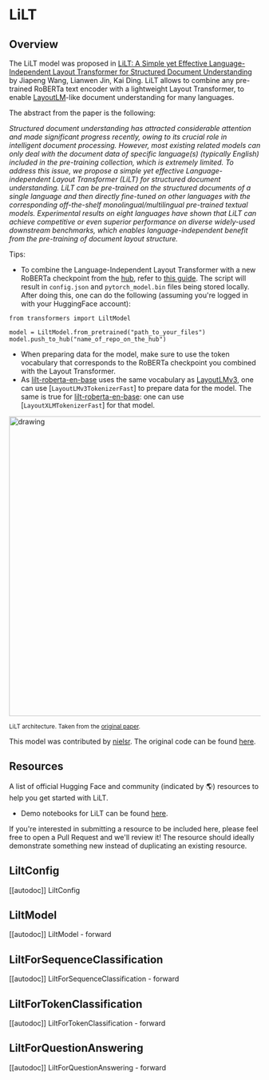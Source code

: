 <!--Copyright 2022 The HuggingFace Team. All rights reserved.

Licensed under the Apache License, Version 2.0 (the "License"); you may not use this file except in compliance with
the License. You may obtain a copy of the License at

http://www.apache.org/licenses/LICENSE-2.0

Unless required by applicable law or agreed to in writing, software distributed under the License is distributed on
an "AS IS" BASIS, WITHOUT WARRANTIES OR CONDITIONS OF ANY KIND, either express or implied. See the License for the
specific language governing permissions and limitations under the License.
-->

# LiLT

## Overview

The LiLT model was proposed in [LiLT: A Simple yet Effective Language-Independent Layout Transformer for Structured Document Understanding](https://arxiv.org/abs/2202.13669) by Jiapeng Wang, Lianwen Jin, Kai Ding.
LiLT allows to combine any pre-trained RoBERTa text encoder with a lightweight Layout Transformer, to enable [LayoutLM](layoutlm)-like document understanding for many
languages.

The abstract from the paper is the following:

*Structured document understanding has attracted considerable attention and made significant progress recently, owing to its crucial role in intelligent document processing. However, most existing related models can only deal with the document data of specific language(s) (typically English) included in the pre-training collection, which is extremely limited. To address this issue, we propose a simple yet effective Language-independent Layout Transformer (LiLT) for structured document understanding. LiLT can be pre-trained on the structured documents of a single language and then directly fine-tuned on other languages with the corresponding off-the-shelf monolingual/multilingual pre-trained textual models. Experimental results on eight languages have shown that LiLT can achieve competitive or even superior performance on diverse widely-used downstream benchmarks, which enables language-independent benefit from the pre-training of document layout structure.*

Tips:

- To combine the Language-Independent Layout Transformer with a new RoBERTa checkpoint from the [hub](https://huggingface.co/models?search=roberta), refer to [this guide](https://github.com/jpWang/LiLT#or-generate-your-own-checkpoint-optional).
The script will result in `config.json` and `pytorch_model.bin` files being stored locally. After doing this, one can do the following (assuming you're logged in with your HuggingFace account):

```
from transformers import LiltModel

model = LiltModel.from_pretrained("path_to_your_files")
model.push_to_hub("name_of_repo_on_the_hub")
```

- When preparing data for the model, make sure to use the token vocabulary that corresponds to the RoBERTa checkpoint you combined with the Layout Transformer.
- As [lilt-roberta-en-base](https://huggingface.co/SCUT-DLVCLab/lilt-roberta-en-base) uses the same vocabulary as [LayoutLMv3](layoutlmv3), one can use [`LayoutLMv3TokenizerFast`] to prepare data for the model.
The same is true for [lilt-roberta-en-base](https://huggingface.co/SCUT-DLVCLab/lilt-infoxlm-base): one can use [`LayoutXLMTokenizerFast`] for that model.

<img src="https://huggingface.co/datasets/huggingface/documentation-images/resolve/main/transformers/model_doc/lilt_architecture.jpg"
alt="drawing" width="600"/>

<small> LiLT architecture. Taken from the <a href="https://arxiv.org/abs/2202.13669">original paper</a>. </small>

This model was contributed by [nielsr](https://huggingface.co/nielsr).
The original code can be found [here](https://github.com/jpwang/lilt).

## Resources

A list of official Hugging Face and community (indicated by 🌎) resources to help you get started with LiLT.

- Demo notebooks for LiLT can be found [here](https://github.com/NielsRogge/Transformers-Tutorials/tree/master/LiLT).

If you're interested in submitting a resource to be included here, please feel free to open a Pull Request and we'll review it! The resource should ideally demonstrate something new instead of duplicating an existing resource.

## LiltConfig

[[autodoc]] LiltConfig

## LiltModel

[[autodoc]] LiltModel
    - forward

## LiltForSequenceClassification

[[autodoc]] LiltForSequenceClassification
    - forward

## LiltForTokenClassification

[[autodoc]] LiltForTokenClassification
    - forward

## LiltForQuestionAnswering

[[autodoc]] LiltForQuestionAnswering
    - forward

